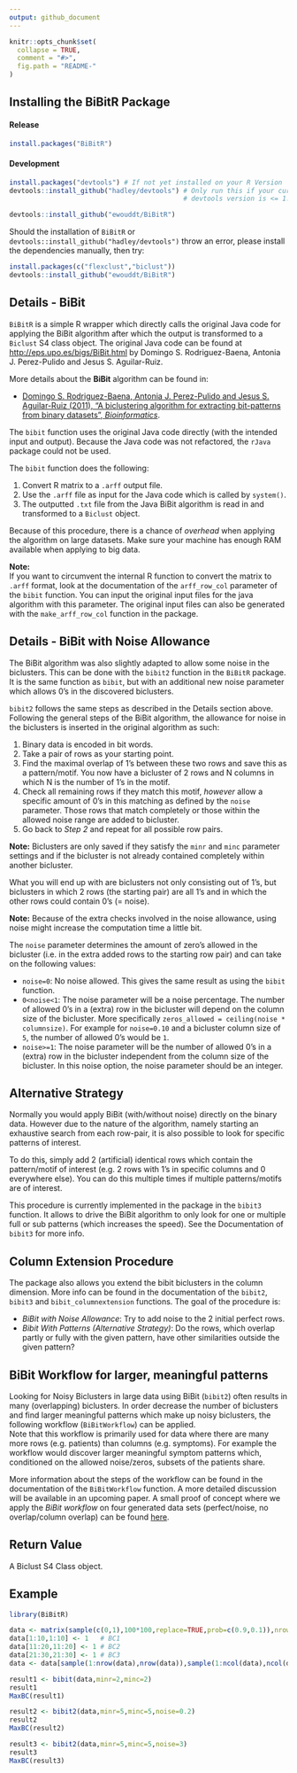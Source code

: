 ```yaml
---
output: github_document
---
```


<!-- README.md is generated from README.Rmd. Please edit that file -->

```r
knitr::opts_chunk$set(
  collapse = TRUE,
  comment = "#>",
  fig.path = "README-"
)
```


## Installing the BiBitR Package

#### Release

```r
install.packages("BiBitR")
```

#### Development

```r
install.packages("devtools") # If not yet installed on your R Version
devtools::install_github("hadley/devtools") # Only run this if your currently installed 
                                            # devtools version is <= 1.12 (recursive dependencies bug)

devtools::install_github("ewouddt/BiBitR")
```

Should the installation of `BiBitR` or `devtools::install_github("hadley/devtools")` throw an error, please install the dependencies manually, then try:
```r
install.packages(c("flexclust","biclust"))
devtools::install_github("ewouddt/BiBitR")
```

## Details - BiBit

`BiBitR` is a simple R wrapper which directly calls the original Java code for applying the BiBit algorithm after which the output is transformed to a `Biclust` S4 class object.
The original Java code can be found at [http://eps.upo.es/bigs/BiBit.html](http://eps.upo.es/bigs/BiBit.html) by Domingo S. Rodriguez-Baena, Antonia J. Perez-Pulido and Jesus S. Aguilar-Ruiz.

More details about the **BiBit** algorithm can be found in:

* [Domingo S. Rodriguez-Baena, Antonia J. Perez-Pulido and Jesus S. Aguilar-Ruiz (2011), "A biclustering algorithm for extracting bit-patterns from binary datasets", *Bioinformatics*](http://bioinformatics.oxfordjournals.org/content/early/2011/08/08/bioinformatics.btr464.abstract).


The `bibit` function uses the original Java code directly (with the intended input and output). Because the Java code was not refactored, the `rJava` package could not be used.

The `bibit` function does the following:

1. Convert R matrix to a `.arff` output file.
2. Use the `.arff` file as input for the Java code which is called by `system()`.
3. The outputted `.txt` file from the Java BiBit algorithm is read in and transformed to a `Biclust` object.

Because of this procedure, there is a chance of *overhead* when applying the algorithm on large datasets. Make sure your machine has enough RAM available when applying to big data.

**Note:**  
If you want to circumvent the internal R function to convert the matrix to `.arff` format, look at the documentation of the `arff_row_col` parameter of the `bibit` function. You can input the original input files for the java algorithm with this parameter. The original input files can also be generated with the `make_arff_row_col` function in the package.

## Details - BiBit with Noise Allowance

The BiBit algorithm was also slightly adapted to allow some noise in the biclusters. This can be done with the `bibit2` function in the `BiBitR` package. It is the same function as `bibit`, but with an additional new noise parameter which allows 0's in the discovered biclusters.

`bibit2` follows the same steps as described in the Details section above.
Following the general steps of the BiBit algorithm, the allowance for noise in the biclusters is inserted in the original algorithm as such:

1. Binary data is encoded in bit words.
2. Take a pair of rows as your starting point.
3. Find the maximal overlap of 1's between these two rows and save this as a pattern/motif. You now have a bicluster of 2 rows and N columns in which N is the number of 1's in the motif.
4. Check all remaining rows if they match this motif, *however* allow a specific amount of 0's in this matching as defined by the `noise` parameter. Those rows that match completely or those within the allowed noise range are added to bicluster.
5. Go back to *Step 2* and repeat for all possible row pairs.

**Note:** Biclusters are only saved if they satisfy the `minr` and `minc` parameter settings and if the bicluster is not already contained completely within another bicluster.

What you will end up with are biclusters not only consisting out of 1's, but biclusters in which 2 rows (the starting pair) are all 1's and in which the other rows could contain 0's (= noise).

**Note:** Because of the extra checks involved in the noise allowance, using noise might increase the computation time a little bit.

The `noise` parameter determines the amount of zero's allowed in the bicluster (i.e. in the extra added rows to the starting row pair) and can take on the following values:

* `noise=0`: No noise allowed. This gives the same result as using the `bibit` function.
* `0<noise<1`: The noise parameter will be a noise percentage. The number of allowed 0's in a (extra) row in the bicluster will depend on the column size of the bicluster. More specifically `zeros_allowed = ceiling(noise * columnsize)`. For example for `noise=0.10` and a bicluster column size of `5`, the number of allowed 0's would be `1`.
* `noise>=1`: The noise parameter will be the number of allowed 0's in a (extra) row in the bicluster independent from the column size of the bicluster. In this noise option, the noise parameter should be an integer.

## Alternative Strategy

Normally you would apply BiBit (with/without noise) directly on the binary data. However due to the nature of the algorithm, namely starting an exhaustive search from each row-pair, it is also possible to look for specific patterns of interest.

To do this, simply add 2 (artificial) identical rows which contain the pattern/motif of interest (e.g. 2 rows with 1's in specific columns and 0 everywhere else). You can do this multiple times if multiple patterns/motifs are of interest.

This procedure is currently implemented in the package in the `bibit3` function. It allows to drive the BiBit algorithm to only look for one or multiple full or sub patterns (which increases the speed). See the Documentation of `bibit3` for more info. 

## Column Extension Procedure

The package also allows you extend the bibit biclusters in the column dimension. More info can be found in the documentation of the `bibit2`, `bibit3` and `bibit_columnextension` functions.
The goal of the procedure is:

* *BiBit with Noise Allowance*: Try to add noise to the 2 initial perfect rows.
* *Bibit With Patterns (Alternative Strategy)*: Do the rows, which overlap partly or fully with the given pattern, have other similarities outside the given pattern?

## BiBit Workflow for larger, meaningful patterns
Looking for Noisy Biclusters in large data using BiBit (`bibit2`) often results in many (overlapping) biclusters.
In order decrease the number of biclusters and find larger meaningful patterns which make up noisy biclusters, the following workflow (`BiBitWorkflow`) can be applied.  
Note that this workflow is primarily used for data where there are many more rows (e.g. patients) than columns (e.g. symptoms). For example the workflow would discover larger meaningful symptom patterns which, conditioned on the allowed noise/zeros, subsets of the patients share.

More information about the steps of the workflow can be found in the documentation of the `BiBitWorkflow` function. A more detailed discussion will be available in an upcoming paper. A small proof of concept where we apply the *BiBit workflow* on four generated data sets (perfect/noise, no overlap/column overlap) can be found [here](https://github.com/ewouddt/BiBitR/raw/materials/BiBitWorkflow_GeneratedData.pdf).


## Return Value

A Biclust S4 Class object.

## Example

```r
library(BiBitR)

data <- matrix(sample(c(0,1),100*100,replace=TRUE,prob=c(0.9,0.1)),nrow=100,ncol=100)
data[1:10,1:10] <- 1   # BC1
data[11:20,11:20] <- 1 # BC2
data[21:30,21:30] <- 1 # BC3
data <- data[sample(1:nrow(data),nrow(data)),sample(1:ncol(data),ncol(data))]

result1 <- bibit(data,minr=2,minc=2)
result1
MaxBC(result1)

result2 <- bibit2(data,minr=5,minc=5,noise=0.2)
result2
MaxBC(result2)

result3 <- bibit2(data,minr=5,minc=5,noise=3)
result3
MaxBC(result3)
```

